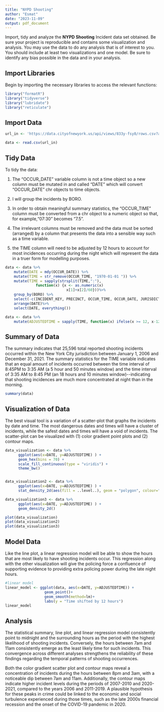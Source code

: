 ---
title: "NYPD Shooting"
author: "Esmat"
date: "2023-11-09"
output: pdf_document
---

Import, tidy and analyze the **NYPD Shooting** Incident data set obtained. Be sure your project is reproducible and contains some visualization and analysis. You may use the data to do any analysis that is of interest to you. You should include at least two visualizations and one model. Be sure to identify any bias possible in the data and in your analysis.

## Import Libraries

Begin by importing the necessary libraries to access the relevant functions:

```{r import_libraries}
library("formatR")
library("tidyverse")
library("lubridate")
library("reticulate")
```

## Import Data

```{r import_data}
url_in <- 'https://data.cityofnewyork.us/api/views/833y-fsy8/rows.csv?accessType=DOWNLOAD'

data <- read.csv(url_in)
```



## Tidy Data

To tidy the data:

1.  The "OCCUR_DATE" variable column is not a time object so a new column must be mutated in and called "DATE" which will convert "OCCUR_DATE" chr objects to time objects.

2.  I will group the incidents by BORO.

3.  In order to obtain meaningful summary statistics, the "OCCUR_TIME" column must be converted from a chr object to a numeric object so that, for example,"07:30" becomes "7.5".

4.  The irrelevant columns must be removed and the data must be sorted (arranged) by a column that presents the data into a sensible way such as a time variable.

5.  the TIME column will need to be adjusted by 12 hours to account for most incidences occurring during the night which will represent the data in a truer form for modelling purposes.

```{r tidy_data, tidy=TRUE, tidy.opts=list(width.cutoff=60)}

data <- data %>%
    mutate(DATE = mdy(OCCUR_DATE)) %>%
    mutate(TIME = str_remove(OCCUR_TIME, "1970-01-01 ")) %>%
    mutate(TIME = sapply(strsplit(TIME,":"),
              function(x) {x <- as.numeric(x)
                            x[1]+x[2]/60}))%>%
    group_by(BORO) %>%
    select(-c(INCIDENT_KEY, PRECINCT, OCCUR_TIME, OCCUR_DATE, JURISDICTION_CODE, LOCATION_DESC,PERP_SEX, PERP_RACE, VIC_SEX, VIC_RACE, PERP_AGE_GROUP, VIC_AGE_GROUP, X_COORD_CD, Y_COORD_CD, Latitude, Longitude, STATISTICAL_MURDER_FLAG)) %>%
    arrange(DATE)%>%
    select(DATE, everything())

data <- data %>%
    mutate(ADJUSTEDTIME = sapply(TIME, function(x) ifelse(x >= 12, x-12, x + 12)))
```

## Summary of Data

The summary indicates that 25,596 total reported shooting incidents occurred within the New York City jurisdiction between January 1, 2006 and December 31, 2021. The summary statistics for the TIME variable indicates that an equal amount of incidents occurred between the time interval of 8:45PM to 3:35 AM (a 5 hour and 50 minutes window) and the time interval of 3:35 AM to 8:45 PM (an 18 hours and 10 minutes window)\--indicating that shooting incidences are much more concentrated at night than in the morning.

```{r}
summary(data)
```

## Visualization of Data

The best visual tool is a variation of a scatter-plot that graphs the incidents by date and time. The most dangerous dates and times will have a cluster of incidents, while the safest dates and times will have a void of incidents. The scatter-plot can be visualized with (1) color gradient point plots and (2) contour maps.

```{r visualize_data}
data_visualization <- data %>%
      ggplot(aes(x=DATE, y=ADJUSTEDTIME) ) +
      geom_hex(bins = 70) +
      scale_fill_continuous(type = "viridis") +
      theme_bw()


data_visualization2 <- data %>%
      ggplot(aes(x=DATE, y=ADJUSTEDTIME) ) +
      stat_density_2d(aes(fill = ..level..), geom = "polygon", colour="white")

data_visualization3 <- data %>%
      ggplot(aes(x=DATE, y=ADJUSTEDTIME) ) +
      geom_density_2d()

plot(data_visualization)
plot(data_visualization2)
plot(data_visualization3)
```

## Model Data

Like the line plot, a linear regression model will be able to show the hours that are most likely to have shooting incidents occur. This regression along with the other visualization will give the policing force a confluence of supporting evidence to providing extra policing power during the late night hours.

```{r linear_model}

#linear model
linear_model <- ggplot(data, aes(x=DATE, y=ADJUSTEDTIME)) + 
                  geom_point()+
                  geom_smooth(method=lm)+
                  labs(y = "Time shifted by 12 hours")
linear_model

```

## Analysis
The statistical summary, line plot, and linear regression model consistently point to midnight and the surrounding hours as the period with the highest likelihood of shooting incidents. Conversely, the hours between 7am and 11am consistently emerge as the least likely time for such incidents. This convergence across different analyses strengthens the reliability of these findings regarding the temporal patterns of shooting occurrences.

Both the color gradient scatter plot and contour maps reveal a concentration of incidents during the hours between 8pm and 3am, with a noticeable dip between 7am and 11am. Additionally, the contour maps indicate higher incident levels during the periods of 2007-2010 and 2020-2021, compared to the years 2006 and 2011-2019. A plausible hypothesis for these peaks in crime could be linked to the economic and social turbulence experienced during those times, such as the late 2000s financial recession and the onset of the COVID-19 pandemic in 2020.

